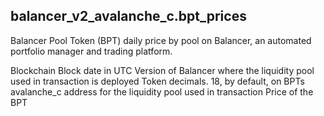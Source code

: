 ## balancer_v2_avalanche_c.bpt_prices 
Balancer Pool Token (BPT) daily price by pool on Balancer, an automated portfolio manager and trading platform.


<ParamField path="blockchain">
Blockchain
</ParamField>
<ParamField path="day">
Block date in UTC
</ParamField>
<ParamField path="version">
Version of Balancer where the liquidity pool used in transaction is deployed
</ParamField>
<ParamField path="decimals">
Token decimals. 18, by default, on BPTs
</ParamField>
<ParamField path="contract_address">
avalanche_c address for the liquidity pool used in transaction
</ParamField>
<ParamField path="bpt_price">
Price of the BPT
</ParamField>
